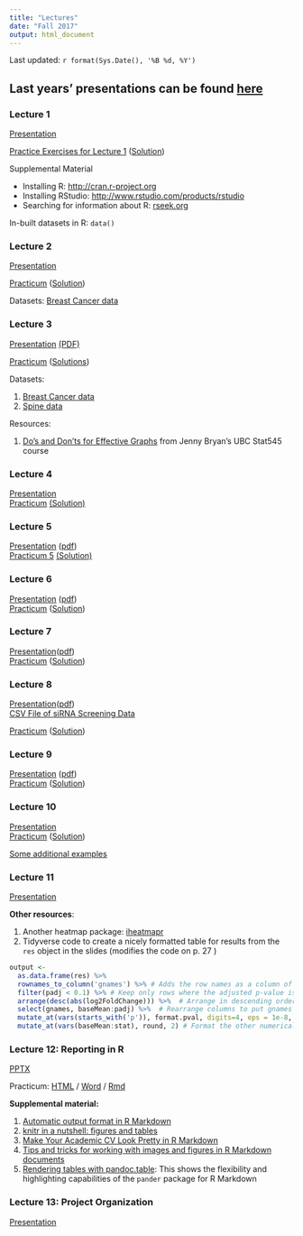 ```yaml
---
title: "Lectures"
date: "Fall 2017"
output: html_document
---
```


Last updated: `r format(Sys.Date(), '%B %d, %Y')`

Last years' presentations can be found [here](Lectures2016.zip)
----

### Lecture 1

[Presentation](Lectures/lecture1.pdf)

<a href="Lectures/lecture1_files/Lecture1Exercises.html" target="_blank">Practice Exercises for Lecture 1</a> (<a href="Lectures/lecture1_files/Lecture1ExercisesSolution.html" target="_blank">Solution</a>)

Supplemental Material

+ Installing R: <a href="http://cran.r-project.org" target="_blank">http://cran.r-project.org</a>
+ Installing RStudio: <a href="https://www.rstudio.com/products/rstudio/download3/" target="_blank" >http://www.rstudio.com/products/rstudio</a>
+ Searching for information about R: <a href="http://www.rseek.org" target="_blank">rseek.org</a>

In-built datasets in R: `data()`

### Lecture 2

<a href = "Lectures/lecture2.html" target="_blank">Presentation</a>

[Practicum](Lectures/lecture2_files/Lecture2_Practicum.html) ([Solution](Lectures/lecture2_files/Lecture2_Practicum_Solution.html))

Datasets: [Breast Cancer data](http://www.araastat.com/BIOF339_PracticalR/Lectures/lecture2_files/BreastCancer.xlsx)


### Lecture 3

<a href = "Lectures/lecture3.html" target="_blank">Presentation</a>
<a href = "lectures/lecture3_files/Lecture 3_Data Visualization.pdf" target="_blank"> (PDF)</a><p/>
<a href = "Lectures/lecture3_files/Lecture3_Practicum.html" target="_blank">Practicum</a>
(<a href = "Lectures/lecture3_files/Lecture3_Practicum_Solutions.html" target="_blank">Solutions</a>)

Datasets:

1. [Breast Cancer data](Lectures/lecture2_data/clinical_data_breast_cancer_modified.csv)
2. [Spine data](Lectures/lecture2_data/Dataset_spine.csv)

Resources:

1. [Do's and Don'ts for Effective Graphs](http://stat545.com/block015_graph-dos-donts.html) from Jenny Bryan's UBC Stat545 course

### Lecture 4

<a href = "Lectures/Lecture4.html" target ="_blank">Presentation</a> <br/>
<a href = "Lectures/lecture4_files/Assignment3.html">Practicum</a>
<a href = "Lectures/lecture4_files/Assignment3Solution.html"> (Solution)</a>

### Lecture 5
<a href="Lectures/Lecture5.html" target="_blank">Presentation</a> ([pdf](Lectures/Lecture5.pdf)) <br/>
<a href="Lectures/lecture5_files/Practicum5.html" target="_blank">Practicum 5</a>
<a href="Lectures/lecture5_files/Practicum5_Solution.html" target="_blank">(Solution)</a>

### Lecture 6
<a href = "Lectures/lecture6.html" target="_blank">Presentation</a> ([pdf](Lectures/lecture6_files/Lecture 6 Split-Apply-Combine.pdf)) <br/>
<a href = "Lectures/lecture6_files/Assignment6.html" target="_blank">Practicum</a>
(<a href = 'Lectures/lecture6_files/Assignment6Solution.html' target = "_blank">Solution</a>)

### Lecture 7
<a href  = "Lectures/Lecture7.html" target = "_blank">Presentation</a>([pdf](Lectures/lecture7_files/Lecture7.pdf))<br/>
<a href = "Lectures/lecture7_files/Lecture7Practicum.html" target="_blank">Practicum</a>
(<a href = "Lectures/lecture7_files/Lecture7PracticumSolution.html" target = "_blank">Solution</a>)

### Lecture 8
<a href = "Lectures/Lecture9.html" target="_blank">Presentation</a>([pdf](Lectures/Lecture9.pdf))<br/>
<a href = "Lectures/lecture9_files/nature.parkin.gw.ambion.csv" target="_blank">CSV File of siRNA Screening Data</a><br/>

<a href = 'Lectures/lecture9_files/Practicum9.html' target = '_blank'>Practicum</a>
(<a href = 'Lectures/lecture9_files/Practicum9_solution.html' target='_blank'>Solution</a>)

### Lecture 9
<a href="Lectures/lecture10.html" target = "_blank">Presentation</a> ([pdf](Lectures/lecture10.pdf))<br/>
<a href="Lectures/lecture10_practs/Lecture10Practicum.html" target = "_blank">Practicum</a> 
(<a href = "Lectures/lecture10_practs/lecture10PracticumSolutions.html" target="_blank">Solution</a>)

### Lecture 10

<a href="Lectures/Lecture11.html" target = "_blank">Presentation</a>
<br/>
<a href="Lectures/lecture11_practs/Lecture11Practicum.html" target = "_blank">Practicum</a> 
(<a href = "Lectures/lecture11_practs/Lecture11PracticumSolutions.html" target="_blank">Solution</a>)
<p/>
[Some additional examples](Lectures/lecture11_practs/Lecture11_addl.html)

### Lecture 11

<a href = "Lectures/lecture12.html" target = "_blank">Presentation</a>

__Other resources__: <br/>

1. Another heatmap package: [iheatmapr](http://joss.theoj.org/papers/10.21105/joss.00359)
2. Tidyverse code to create a nicely formatted table for results from the `res` object in the slides (modifies the code on p. 27 )
```r
output <-
  as.data.frame(res) %>%
  rownames_to_column('gnames') %>% # Adds the row names as a column of the data
  filter(padj < 0.1) %>% # Keep only rows where the adjusted p-value is less than 0.1
  arrange(desc(abs(log2FoldChange))) %>%  # Arrange in descending order of the FC magnitude
  select(gnames, baseMean:padj) %>%  # Rearrange columns to put gnames first
  mutate_at(vars(starts_with('p')), format.pval, digits=4, eps = 1e-8, scientific=T) %>% # Format the p-values
  mutate_at(vars(baseMean:stat), round, 2) # Format the other numerical values
```


### Lecture 12: Reporting in R
[PPTX](Lectures/lecture13_data/Presentation.pptx) <br/>

Practicum: <a href = "Lectures/lecture13_data/lecture13_practicum.html" target="_blank">HTML</a> / [Word](Lectures/lecture13_data/lecture13_practicum.docx) / [Rmd](Lectures/lecture13_data/lecture13_practicum.Rmd)

__Supplemental material:__ <br/>

1. [Automatic output format in R Markdown](https://www.r-bloggers.com/automatic-output-format-in-rmarkdown/)
2. [knitr in a nutshell: figures and tables](http://kbroman.org/knitr_knutshell/pages/figs_tables.html)
3. [Make Your Academic CV Look Pretty in R Markdown](http://svmiller.com/blog/2016/03/svm-r-markdown-cv/)
4. [Tips and tricks for working with images and figures in R Markdown documents](http://www.zevross.com/blog/2017/06/19/tips-and-tricks-for-working-with-images-and-figures-in-r-markdown-documents/)
5. [Rendering tables with pandoc.table](https://rapporter.github.io/pander/pandoc_table.html): This shows the flexibility and highlighting capabilities of the `pander` package for R Markdown

### Lecture 13: Project Organization

[Presentation](Lectures/Lecture14.html)
